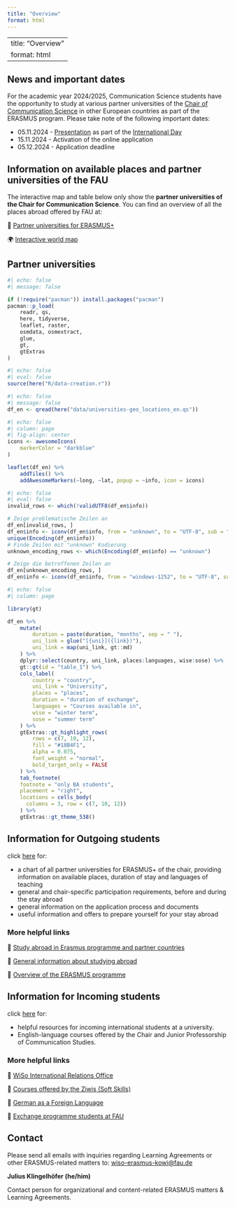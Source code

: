 ```yaml
---
title: "Overview"
format: html
---
```


---
title: "Overview"
format: html
---

## News and important dates

<!-- FIXED Nennung des Termins für die Infoveranstaltung im Department (normalerweise vor Bewerbungstermin). Ggf. Link zu International Day der Fakultät. Optional Hinweis auf RIA Infoveranstaltungen: https://www.fau.de/education/international/wege-ins-ausland/erste-schritte-zum-auslandsaufenthalt/informationsveranstaltungen/   (wird in Kürze aktualisiert) -->

For the academic year 2024/2025, Communication Science students have the opportunity to study at various partner universities of the [Chair of Communication Science](https://www.commsci.rw.fau.eu/) in other European countries as part of the ERASMUS program. Please take note of the following important dates:

-   05.11.2024 - [Presentation](slides/international_day.html) as part of the [International Day](https://www.wiso-international-day.fau.de/)
-   15.11.2024 - Activation of the online application
-   05.12.2024 - Application deadline

::: callout-note
## Information on available places and partner universities of the FAU

The interactive map and table below only show the **partner universities of the Chair for Communication Science**. You can find an overview of all the places abroad offered by FAU at:

🔗 [Partner universities for ERASMUS+](https://www.fau.de/education/international/wege-ins-ausland/studieren-im-ausland/erasmus-studium/erasmus-partnerhochschulen/) 

🌍 [Interactive world map](https://www.fau.eu/education/international/going-abroad/studying-abroad/)
:::

## Partner universities

```r
#| echo: false
#| message: false

if (!require("pacman")) install.packages("pacman")
pacman::p_load(
    readr, qs,
    here, tidyverse, 
    leaflet, raster, 
    osmdata, osmextract,
    glue,
    gt,
    gtExtras
)
```

```r
#| echo: false
#| eval: false
source(here("R/data-creation.r"))
```

```r
#| echo: false
#| message: false
df_en <- qread(here("data/universities-geo_locations_en.qs"))
```

```r
#| echo: false
#| column: page
#| fig-align: center
icons <- awesomeIcons(
    markerColor = "darkblue"
)

leaflet(df_en) %>%
    addTiles() %>% 
    addAwesomeMarkers(~long, ~lat, popup = ~info, icon = icons) 
```

```r
#| echo: false
#| eval: false
invalid_rows <- which(!validUTF8(df_en$info))

# Zeige problematische Zeilen an
df_en[invalid_rows, ]
df_en$info <- iconv(df_en$info, from = "unknown", to = "UTF-8", sub = "byte")
unique(Encoding(df_en$info))
# Finde Zeilen mit "unknown" Kodierung
unknown_encoding_rows <- which(Encoding(df_en$info) == "unknown")

# Zeige die betroffenen Zeilen an
df_en[unknown_encoding_rows, ]
df_en$info <- iconv(df_en$info, from = "windows-1252", to = "UTF-8", sub = "byte")
```

```r
#| echo: false
#| column: page

library(gt)

df_en %>%
    mutate(
        duration = paste(duration, "months", sep = " "),
        uni_link = glue("[{uni}]({link})"),
        uni_link = map(uni_link, gt::md)
    ) %>% 
    dplyr::select(country, uni_link, places:languages, wise:sose) %>% 
    gt::gt(id = "table_1") %>% 
    cols_label(
        country = "country",
        uni_link = "University", 
        places = "places",
        duration = "duration of exchange",
        languages = "Courses available in",
        wise = "winter term",
        sose = "summer term"
    ) %>% 
    gtExtras::gt_highlight_rows(
        rows = c(7, 10, 12),
        fill = "#18B4F1", 
        alpha = 0.075,
        font_weight = "normal",
        bold_target_only = FALSE
    ) %>%
    tab_footnote(
    footnote = "only BA students",
    placement = "right", 
    locations = cells_body(
      columns = 3, row = c(7, 10, 12))
    ) %>% 
    gtExtras::gt_theme_538()

```

## Information for Outgoing students

click [here](outgoing_en.html) for:

-   a chart of all partner universities for ERASMUS+ of the chair, providing information on available places, duration of stay and languages of teaching
-   general and chair-specific participation requirements, before and during the stay abroad
-   general information on the application process and documents
-   useful information and offers to prepare yourself for your stay abroad

### More helpful links

🔗 [Study abroad in Erasmus programme and partner countries](https://www.fau.eu/education/international/going-abroad/studying-abroad/the-erasmus-programme/)

🔗 [General information about studying abroad](https://ib.wiso.fau.de/en/outgo/)

🔗 [Overview of the ERASMUS programme](https://www.fau.eu/fau/welcome-to-fau/internationalisation/erasmus/)

## Information for Incoming students

click [here](incoming_en.html) for:

-   helpful resources for incoming international students at a university.
-   English-language courses offered by the Chair and Junior Professorship of Communication Studies.

### More helpful links

🔗 [WiSo International Relations Office](https://ib.wiso.fau.de/income/)

🔗 [Courses offered by the Ziwis (Soft Skills)](https://www.ziwis.fau.eu/home/courses/key-qualifications/)

🔗 [German as a Foreign Language](https://sz.fau.eu/department-german/)

🔗 [Exchange programme students at FAU](https://www.fau.eu/education/international/from-abroad/semester-abroad-at-fau/)

## Contact

::: callout-important
Please send all emails with inquiries regarding Learning Agreements or other ERASMUS-related matters to: [wiso-erasmus-kowi\@fau.de](mailto:wiso-erasmus-kowi@fau.de)
:::

**Julius Klingelhöfer (he/him)**

Contact person for organizational and content-related ERASMUS matters & Learning Agreements.